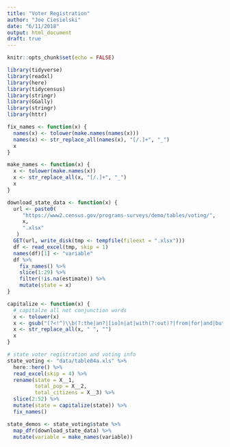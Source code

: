```yaml
---
title: "Voter Registration"
author: "Joe Ciesielski"
date: "6/11/2018"
output: html_document
draft: true
---
```


```r
knitr::opts_chunk$set(echo = FALSE)

library(tidyverse)
library(readxl)
library(here)
library(tidycensus)
library(stringr)
library(GGally)
library(stringr)
library(httr)

fix_names <- function(x) {
  names(x) <- tolower(make.names(names(x)))
  names(x) <- str_replace_all(names(x), "[/.]+", "_")
  x
}

make_names <- function(x) {
  x <- tolower(make.names(x))
  x <- str_replace_all(x, "[/.]+", "_")
  x
}

download_state_data <- function(x) {
  url <- paste0(
     "https://www2.census.gov/programs-surveys/demo/tables/voting/", 
     x, 
     ".xlsx"
   )
  GET(url, write_disk(tmp <- tempfile(fileext = ".xlsx")))
  df <- read_excel(tmp, skip = 1)
  names(df)[1] <- "variable"
  df %>% 
    fix_names() %>% 
    slice(1:29) %>% 
    filter(!is.na(estimate)) %>% 
    mutate(state = x)
}

capitalize <- function(x) {
  # capitalze all not conjunction words
  x <- tolower(x)
  x <- gsub("(?<!^)\\b(?:the|an?|[io]n|at|with(?:out)?|from|for|and|but|n?or|yet|[st]o|around|by|after|along|from|of)\\b(*SKIP)(*FAIL)|\\b(\\pL)", "\\U\\1", x, perl=T)
  x <- str_replace_all(x, " ", "")
  x
}

# state voter registration and voting info
state_voting <- "data/table04a.xls" %>% 
  here::here() %>% 
  read_excel(skip = 4) %>% 
  rename(state = X__1,
         total_pop = X__2,
         total_citizens = X__3) %>% 
  slice(2:52) %>% 
  mutate(state = capitalize(state)) %>% 
  fix_names()

state_demos <- state_voting$state %>%
  map_dfr(download_state_data) %>% 
  mutate(variable = make_names(variable))

```



